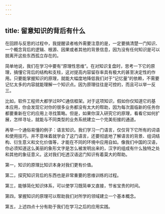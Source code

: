 ```yaml
---
---
---
```

title: 留意知识的背后有什么
---




在回顾与反思的过程中，我提醒读者格外需要注意的是，一定要搞清楚一门知识、一个概念背后的逻辑、根源、因果或者其他的背景信息，因为没有任何知识是可以脱离开这些东西孤立存在的。

简单地说，我们在学习中要有“原理性思维”。在对知识复盘时，思考一下它的原理，搞懂它背后的结构和支柱，这对提高内容留存率具有极大的甚至决定性的作用。只要能掌握知识的原理，就能大幅度地降低我们对于“记忆量”的依赖，不需要记忆太多的内容就能理解一个知识点。因为原理往往是可控的，而且可以举一反三。

比如，软件工程师大都学过RPC通信框架。对于这项知识，假如你仅知道它的基本应用，你会发现它对你的很多业务都没有太大的帮助，因为每次面临新的任务你都要重新在它的应用上寻找策略。但是，如果你深入研究它的原理，看看它如何扩展，怎样寻址，就能与不同类型的业务系统建立一个完美衔接的通道。

再举一个通俗易懂的例子：语言知识。我们学习一门语言，仅仅背下它所有的词语和使用技巧，并不意味着就学会了这门语言，还要彻底地了解语言的背景、组词结构、衍生意义和文化价值等，才能在不同的环境中应用自如。像我们中国的汉语，你必须知道这么美丽的象形文字是怎么被发明出来的，汉字的组成有什么独特之处和其他的象征意义。这对我们吃透汉语这门知识有着莫大的帮助。

第一，知识的原理比知识本身对我们更有价值。

第二，探究知识背后的东西也是非常重要的思维训练的过程。

第三，能够简化知识体系，可以使学习既简单又直接，节省宝贵的时间。

第四，掌握知识的原理可以帮助我们对所学的领域建立一个基本概念。

第五，上述四点十分有助于我们在学习之后的应用实践。